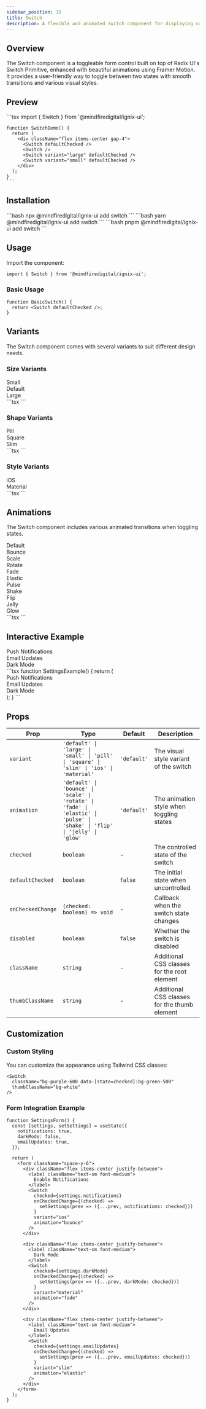 ```yaml
---
sidebar_position: 15
title: Switch
description: A flexible and animated switch component for displaying content and capturing user input.
---
```



## Overview

The Switch component is a toggleable form control built on top of Radix UI's Switch Primitive, enhanced with beautiful animations using Framer Motion. It provides a user-friendly way to toggle between two states with smooth transitions and various visual styles.

## Preview

<Tabs defaultValue="preview">
  <TabItem value="preview" label="Preview" default>
    <div className="w-full p-8 space-y-8 border rounded-lg">
      <div className="p-6 rounded-lg">
        <div className="flex items-center gap-4">
          <Switch defaultChecked />
          <Switch />
          <Switch variant="large" defaultChecked />
          <Switch variant="small" defaultChecked />
        </div>
      </div>
    </div>
  </TabItem>
  <TabItem value="code" label="Code">
    ```tsx
    import { Switch } from '@mindfiredigital/ignix-ui';

    function SwitchDemo() {
      return (
        <div className="flex items-center gap-4">
          <Switch defaultChecked />
          <Switch />
          <Switch variant="large" defaultChecked />
          <Switch variant="small" defaultChecked />
        </div>
      );
    }
    ```
  </TabItem>
</Tabs>

## Installation

<Tabs>
  <TabItem value="npm" label="npm" default>
    ```bash
    npx @mindfiredigital/ignix-ui add switch
    ```
  </TabItem>
  <TabItem value="yarn" label="Yarn">
    ```bash
    yarn @mindfiredigital/ignix-ui add switch
    ```
  </TabItem>
  <TabItem value="pnpm" label="pnpm">
    ```bash
    pnpm @mindfiredigital/ignix-ui add switch
    ```
  </TabItem>
</Tabs>

## Usage

Import the component:

```tsx
import { Switch } from '@mindfiredigital/ignix-ui';
```

### Basic Usage

```tsx
function BasicSwitch() {
  return <Switch defaultChecked />;
}
```

## Variants

The Switch component comes with several variants to suit different design needs.

### Size Variants

<Tabs>
  <TabItem value="size-preview" label="Preview" default>
    <div className="w-full p-8 space-y-8 border rounded-lg">
      <div className="p-6 rounded-lg">
        <div className="flex items-center gap-8">
          <div className="flex flex-col items-center gap-2">
            <span className="text-sm font-medium">Small</span>
            <Switch variant="small" defaultChecked />
          </div>
          <div className="flex flex-col items-center gap-2">
            <span className="text-sm font-medium">Default</span>
            <Switch variant="default" defaultChecked />
          </div>
          <div className="flex flex-col items-center gap-2">
            <span className="text-sm font-medium">Large</span>
            <Switch variant="large" defaultChecked />
          </div>
        </div>
      </div>
    </div>
  </TabItem>
  <TabItem value="size-code" label="Code">
    ```tsx
    <Switch variant="small" defaultChecked />
    <Switch variant="default" defaultChecked />
    <Switch variant="large" defaultChecked />
    ```
  </TabItem>
</Tabs>

### Shape Variants

<Tabs>
  <TabItem value="shape-preview" label="Preview" default>
    <div className="w-full p-8 space-y-8 border rounded-lg">
      <div className="p-6 rounded-lg">
        <div className="flex items-center gap-8">
          <div className="flex flex-col items-center gap-2">
            <span className="text-sm font-medium">Pill</span>
            <Switch variant="pill" defaultChecked />
          </div>
          <div className="flex flex-col items-center gap-2">
            <span className="text-sm font-medium">Square</span>
            <Switch variant="square" defaultChecked />
          </div>
          <div className="flex flex-col items-center gap-2">
            <span className="text-sm font-medium">Slim</span>
            <Switch variant="slim" defaultChecked />
          </div>
        </div>
      </div>
    </div>
  </TabItem>
  <TabItem value="shape-code" label="Code">
    ```tsx
    <Switch variant="pill" defaultChecked />
    <Switch variant="square" defaultChecked />
    <Switch variant="slim" defaultChecked />
    ```
  </TabItem>
</Tabs>

### Style Variants

<Tabs>
  <TabItem value="style-preview" label="Preview" default>
    <div className="w-full p-8 space-y-8 border rounded-lg">
      <div className="p-6 rounded-lg">
        <div className="flex items-center gap-8">
          <div className="flex flex-col items-center gap-2">
            <span className="text-sm font-medium">iOS</span>
            <Switch variant="ios" defaultChecked />
          </div>
          <div className="flex flex-col items-center gap-2">
            <span className="text-sm font-medium">Material</span>
            <Switch variant="material" defaultChecked />
          </div>
        </div>
      </div>
    </div>
  </TabItem>
  <TabItem value="style-code" label="Code">
    ```tsx
    <Switch variant="ios" defaultChecked />
    <Switch variant="material" defaultChecked />
    ```
  </TabItem>
</Tabs>

## Animations

The Switch component includes various animated transitions when toggling states.

<Tabs>
  <TabItem value="animations-preview" label="Preview" default>
    <div className="w-full p-8 space-y-8 border rounded-lg">
      <div className="p-6 rounded-lg">
        <div className="grid grid-cols-4 gap-8">
          <div className="flex flex-col items-center gap-2">
            <span className="text-sm font-medium">Default</span>
            <Switch animation="default" defaultChecked />
          </div>
          <div className="flex flex-col items-center gap-2">
            <span className="text-sm font-medium">Bounce</span>
            <Switch animation="bounce" defaultChecked />
          </div>
          <div className="flex flex-col items-center gap-2">
            <span className="text-sm font-medium">Scale</span>
            <Switch animation="scale" defaultChecked />
          </div>
          <div className="flex flex-col items-center gap-2">
            <span className="text-sm font-medium">Rotate</span>
            <Switch animation="rotate" defaultChecked />
          </div>
          <div className="flex flex-col items-center gap-2">
            <span className="text-sm font-medium">Fade</span>
            <Switch animation="fade" defaultChecked />
          </div>
          <div className="flex flex-col items-center gap-2">
            <span className="text-sm font-medium">Elastic</span>
            <Switch animation="elastic" defaultChecked />
          </div>
          <div className="flex flex-col items-center gap-2">
            <span className="text-sm font-medium">Pulse</span>
            <Switch animation="pulse" defaultChecked />
          </div>
          <div className="flex flex-col items-center gap-2">
            <span className="text-sm font-medium">Shake</span>
            <Switch animation="shake" defaultChecked />
          </div>
          <div className="flex flex-col items-center gap-2">
            <span className="text-sm font-medium">Flip</span>
            <Switch animation="flip" defaultChecked />
          </div>
          <div className="flex flex-col items-center gap-2">
            <span className="text-sm font-medium">Jelly</span>
            <Switch animation="jelly" defaultChecked />
          </div>
          <div className="flex flex-col items-center gap-2">
            <span className="text-sm font-medium">Glow</span>
            <Switch animation="glow" defaultChecked />
          </div>
        </div>
      </div>
    </div>
  </TabItem>
  <TabItem value="animations-code" label="Code">
    ```tsx
    <Switch animation="default" defaultChecked />
    <Switch animation="bounce" defaultChecked />
    <Switch animation="scale" defaultChecked />
    <Switch animation="rotate" defaultChecked />
    <Switch animation="fade" defaultChecked />
    <Switch animation="elastic" defaultChecked />
    <Switch animation="pulse" defaultChecked />
    <Switch animation="shake" defaultChecked />
    <Switch animation="flip" defaultChecked />
    <Switch animation="jelly" defaultChecked />
    <Switch animation="glow" defaultChecked />
    ```
  </TabItem>
</Tabs>

## Interactive Example

<Tabs>
  <TabItem value="interactive-preview" label="Preview" default>
    <div className="w-full p-8 space-y-8 border rounded-lg">
      <div className="p-6 rounded-lg space-y-4">
        <div className="flex flex-col items-center gap-4">
          <div className="flex items-center gap-4">
            <Switch
              variant="ios"
              animation="bounce"
              defaultChecked
            />
            <span className="text-sm">Push Notifications</span>
          </div>
          <div className="flex items-center gap-4">
            <Switch
              variant="material"
              animation="elastic"
              defaultChecked
            />
            <span className="text-sm">Email Updates</span>
          </div>
          <div className="flex items-center gap-4">
            <Switch
              variant="slim"
              animation="jelly"
            />
            <span className="text-sm">Dark Mode</span>
          </div>
        </div>
      </div>
    </div>
  </TabItem>
  <TabItem value="interactive-code" label="Code">
    ```tsx
    function SettingsExample() {
      return (
        <div className="flex flex-col gap-4">
          <div className="flex items-center gap-4">
            <Switch
              variant="ios"
              animation="bounce"
              defaultChecked
            />
            <span>Push Notifications</span>
          </div>
          <div className="flex items-center gap-4">
            <Switch
              variant="material"
              animation="elastic"
              defaultChecked
            />
            <span>Email Updates</span>
          </div>
          <div className="flex items-center gap-4">
            <Switch
              variant="slim"
              animation="jelly"
            />
            <span>Dark Mode</span>
          </div>
        </div>
      );
    }
    ```
  </TabItem>
</Tabs>

## Props

| Prop | Type | Default | Description |
|------|------|---------|-------------|
| `variant` | `'default' \| 'large' \| 'small' \| 'pill' \| 'square' \| 'slim' \| 'ios' \| 'material'` | `'default'` | The visual style variant of the switch |
| `animation` | `'default' \| 'bounce' \| 'scale' \| 'rotate' \| 'fade' \| 'elastic' \| 'pulse' \| 'shake' \| 'flip' \| 'jelly' \| 'glow'` | `'default'` | The animation style when toggling states |
| `checked` | `boolean` | - | The controlled state of the switch |
| `defaultChecked` | `boolean` | `false` | The initial state when uncontrolled |
| `onCheckedChange` | `(checked: boolean) => void` | - | Callback when the switch state changes |
| `disabled` | `boolean` | `false` | Whether the switch is disabled |
| `className` | `string` | - | Additional CSS classes for the root element |
| `thumbClassName` | `string` | - | Additional CSS classes for the thumb element |

## Customization

### Custom Styling

You can customize the appearance using Tailwind CSS classes:

```tsx
<Switch
  className="bg-purple-600 data-[state=checked]:bg-green-500"
  thumbClassName="bg-white"
/>
```

### Form Integration Example

```tsx
function SettingsForm() {
  const [settings, setSettings] = useState({
    notifications: true,
    darkMode: false,
    emailUpdates: true,
  });

  return (
    <form className="space-y-6">
      <div className="flex items-center justify-between">
        <label className="text-sm font-medium">
          Enable Notifications
        </label>
        <Switch
          checked={settings.notifications}
          onCheckedChange={(checked) => 
            setSettings(prev => ({...prev, notifications: checked}))
          }
          variant="ios"
          animation="bounce"
        />
      </div>
      
      <div className="flex items-center justify-between">
        <label className="text-sm font-medium">
          Dark Mode
        </label>
        <Switch
          checked={settings.darkMode}
          onCheckedChange={(checked) => 
            setSettings(prev => ({...prev, darkMode: checked}))
          }
          variant="material"
          animation="fade"
        />
      </div>
      
      <div className="flex items-center justify-between">
        <label className="text-sm font-medium">
          Email Updates
        </label>
        <Switch
          checked={settings.emailUpdates}
          onCheckedChange={(checked) => 
            setSettings(prev => ({...prev, emailUpdates: checked}))
          }
          variant="slim"
          animation="elastic"
        />
      </div>
    </form>
  );
}
```
